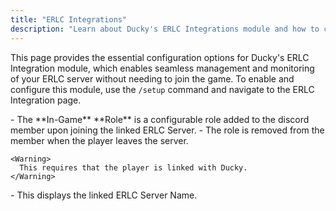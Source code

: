 ```yaml
---
title: "ERLC Integrations"
description: "Learn about Ducky's ERLC Integrations module and how to configure it."
---
```


This page provides the essential configuration options for Ducky's ERLC Integration module, which enables seamless management and monitoring of your ERLC server without needing to join the game. To enable and configure this module, use the `/setup` command and navigate to the ERLC Integration page.

<Steps>
  <Step title="In-Game Role" titleSize="h2">
    - The **In-Game** **Role** is a configurable role added to the discord member upon joining the linked ERLC Server.
    - The role is removed from the member when the player leaves the server.

    <Warning>
      This requires that the player is linked with Ducky.
    </Warning>
  </Step>
  <Step title="ERLC Server" titleSize="h2">
    - This displays the linked ERLC Server Name.
  </Step>
  <Step title="Advanced ERLC Command Permissions" titleSize="h2">
    
  </Step>
  <Step title="ERLC Command Logs Channel" titleSize="h2">
    
  </Step>
  <Step title="ERLC Kick/Ban Logs Channel" titleSize="h2">
    
  </Step>
  <Step title="Auto Log Kicks/BOLOs" titleSize="h2">
    
  </Step>
  <Step title="Ban Syncing Mode" titleSize="h2">
    
  </Step>
</Steps>